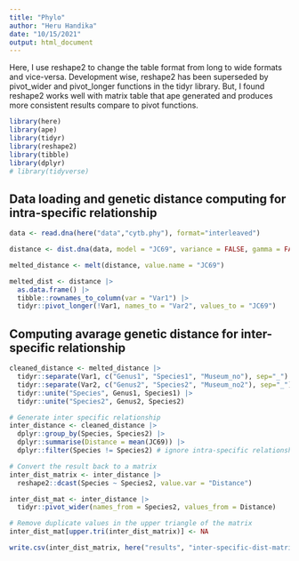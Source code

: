---
title: "Phylo"
author: "Heru Handika"
date: "10/15/2021"
output: html_document
---

Here, I use reshape2 to change the table format from long to wide formats and vice-versa.
Development wise, reshape2 has been superseded by pivot_wider and pivot_longer functions in the tidyr library.
But, I found reshape2 works well with matrix table that ape generated 
and produces more consistent results compare to pivot functions.

```{r}
library(here)
library(ape)
library(tidyr)
library(reshape2)
library(tibble)
library(dplyr)
# library(tidyverse)
```

## Data loading and genetic distance computing for intra-specific relationship

```{r}
data <- read.dna(here("data","cytb.phy"), format="interleaved")

distance <- dist.dna(data, model = "JC69", variance = FALSE, gamma = FALSE, pairwise.deletion = FALSE, base.freq = NULL, as.matrix = TRUE)

melted_distance <- melt(distance, value.name = "JC69")

melted_dist <- distance |> 
  as.data.frame() |>
  tibble::rownames_to_column(var = "Var1") |>
  tidyr::pivot_longer(!Var1, names_to = "Var2", values_to = "JC69")
``` 

## Computing avarage genetic distance for inter-specific relationship

```{r}
cleaned_distance <- melted_distance |>
  tidyr::separate(Var1, c("Genus1", "Species1", "Museum_no"), sep="_") |>
  tidyr::separate(Var2, c("Genus2", "Species2", "Museum_no2"), sep="_") |>
  tidyr::unite("Species", Genus1, Species1) |>
  tidyr::unite("Species2", Genus2, Species2)

# Generate inter specific relationship
inter_distance <- cleaned_distance |> 
  dplyr::group_by(Species, Species2) |> 
  dplyr::summarise(Distance = mean(JC69)) |>
  dplyr::filter(Species != Species2) # ignore intra-specific relationship

# Convert the result back to a matrix
inter_dist_matrix <- inter_distance |> 
  reshape2::dcast(Species ~ Species2, value.var = "Distance")

inter_dist_mat <- inter_distance |>
  tidyr::pivot_wider(names_from = Species2, values_from = Distance)

# Remove duplicate values in the upper triangle of the matrix
inter_dist_mat[upper.tri(inter_dist_matrix)] <- NA

write.csv(inter_dist_matrix, here("results", "inter-specific-dist-matrix.csv"), na="")
```

